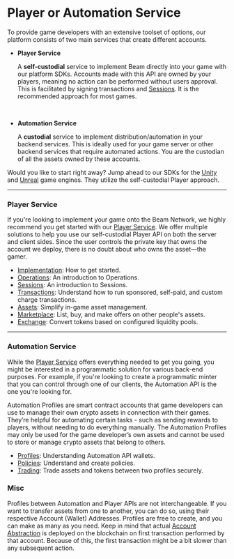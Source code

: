 # Player or Automation Service

To provide game developers with an extensive toolset of options, our platform consists of two main services that create different accounts.

- **Player Service**

    A **self-custodial** service to implement Beam directly into your game with our platform SDKs. Accounts made with this API are owned by your players, meaning no action can be performed without users approval. This is facilitated by signing transactions and [Sessions](player-service/sessions/introduction). It is the recommended approach for most games.

<br />

- **Automation Service**

    A **custodial** service to implement distribution/automation in your backend services. This is ideally used for your game server or other backend services that require automated actions. You are the custodian of all the assets owned by these accounts.

Would you like to start right away? Jump ahead to our SDKs for the [Unity](platform-clients/unity) and [Unreal](platform-clients/unreal) game engines. They utilize the self-custodial Player approach.

---

### Player Service

If you're looking to implement your game onto the Beam Network, we highly recommend you get started with our [Player Service](player-service/player-introduction). We offer multiple solutions to help you use our self-custodial Player API on both the server and client sides. Since the user controls the private key that owns the account we deploy, there is no doubt about who owns the asset—the gamer.

- [Implementation](player-service/player-implementation): How to get started.
- [Operations](player-service/operations/introduction): An introduction to Operations.
- [Sessions](player-service/sessions/introduction): An introduction to Sessions.
- [Transactions](player-service/transactions/introduction): Understand how to run sponsored, self-paid, and custom charge transactions.
- [Assets](player-service/assets/introduction): Simplify in-game asset management.
- [Marketplace](player-service/marketplace/introduction): List, buy, and make offers on other people's assets.
- [Exchange](player-service/exchange/introduction): Convert tokens based on configured liquidity pools.

---

### Automation Service

While the [Player Service](player-service/player-introduction) offers everything needed to get you going, you might be interested in a programmatic solution for various back-end purposes. For example, if you're looking to create a programmatic minter that you can control through one of our clients, the Automation API is the one you're looking for.

Automation Profiles are smart contract accounts that game developers can use to manage their own crypto assets in connection with their games. They’re helpful for automating certain tasks - such as sending rewards to players, without needing to do everything manually. The Automation Profiles may only be used for the game developer’s own assets and cannot be used to store or manage crypto assets that belong to others.

- [Profiles](automation-service/profiles/introduction): Understanding Automation API wallets.
- [Policies](automation-service/policies/introduction): Understand and create policies.
- [Trading](automation-service/trading/introduction): Trade assets and tokens between two profiles securely.

### Misc

Profiles between Automation and Player APIs are not interchangeable. If you want to transfer assets from one to another, you can do so, using their respective Account (Wallet) Addresses. Profiles are free to create, and you can make as many as you need.
Keep in mind that actual [Account Abstraction](https://ethereum.org/en/roadmap/account-abstraction/) is deployed on the blockchain on first transaction performed by that account. Because of this, the first transaction might be a bit slower than any subsequent action.
